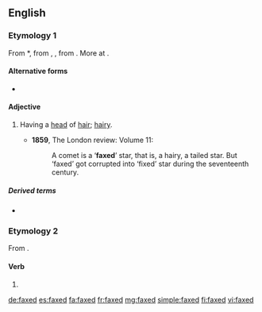 ==English==

===Etymology 1===
From {{etyl|enm|en}} *{{m|enm||faxed}}, from {{etyl|ang|en}} {{m|ang|feaxed}}, {{m|ang|ġefeaxed||haired, having hair}}, from {{m|ang|feax||hair}}. More at {{l|en|fax}}.

====Alternative forms====
* {{l|en|fixed}}

====Adjective====
{{en-adj}}

# {{lb|en|obsolete}} Having a [[head]] of [[hair]]; [[hairy]].
#* '''1859''', The London review: Volume 11:
#*: A comet is a ‘'''faxed'''’ star, that is, a hairy, a tailed star. But ‘faxed’ got corrupted into ‘fixed’ star during the seventeenth century.

=====Derived terms=====
* {{l|en|faxed star}}

===Etymology 2===
From {{m|en|fax||to send a fax/facsimile}}.

====Verb====
{{head|en|verb form}}

# {{en-past of|fax}}

[[de:faxed]]
[[es:faxed]]
[[fa:faxed]]
[[fr:faxed]]
[[mg:faxed]]
[[simple:faxed]]
[[fi:faxed]]
[[vi:faxed]]